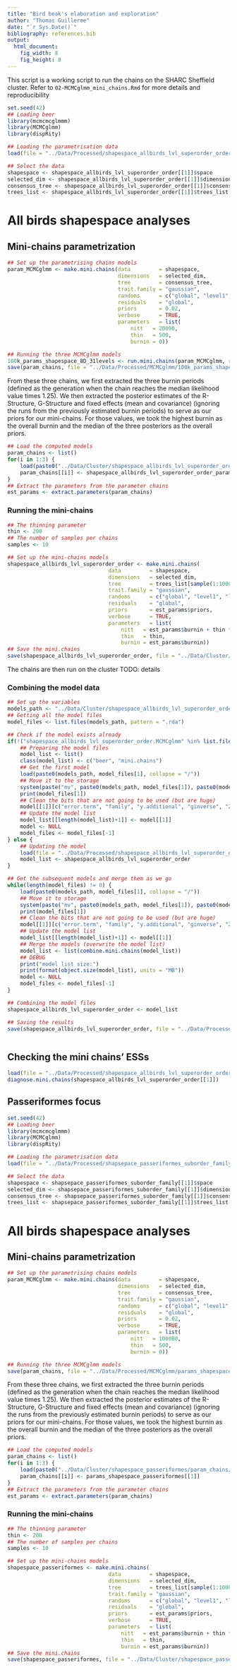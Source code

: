 ```yaml
---
title: "Bird beak's elaboration and exploration"
author: "Thomas Guillerme"
date: "`r Sys.Date()`"
bibliography: references.bib
output:
  html_document:
    fig_width: 8
    fig_height: 8
---
```


This script is a working script to run the chains on the SHARC Sheffield cluster.
Refer to `02-MCMCglmm_mini_chains.Rmd` for more details and reproducibility

```r
set.seed(42)
## Loading beer
library(mcmcmcglmmm)
library(MCMCglmm)
library(dispRity)

## Loading the parametrisation data
load(file = "../Data/Processed/shapespace_allbirds_lvl_superorder_order.rda")

## Select the data
shapespace <- shapespace_allbirds_lvl_superorder_order[[1]]$space
selected_dim <- shapespace_allbirds_lvl_superorder_order[[1]]$dimensions
consensus_tree <- shapespace_allbirds_lvl_superorder_order[[1]]$consensus_tree
trees_list <- shapespace_allbirds_lvl_superorder_order[[1]]$trees_list
```

# All birds shapespace analyses

## Mini-chains parametrization

```r
## Set up the parametrising chains models
param_MCMCglmm <- make.mini.chains(data         = shapespace,
                                   dimensions   = selected_dim,
                                   tree         = consensus_tree,
                                   trait.family = "gaussian",
                                   randoms      = c("global", "level1", "level2"),
                                   residuals    = "global",
                                   priors       = 0.02,
                                   verbose      = TRUE,
                                   parameters   = list(
                                       nitt   = 20000,
                                       thin   = 500,
                                       burnin = 0))

## Running the three MCMCglmm models
100k_params_shapespace_8D_31levels <- run.mini.chains(param_MCMCglmm, replicates = 1)
save(param_chains, file = "../Data/Processed/MCMCglmm/100k_params_shapespace_8D_31levels_chain1.rda")
```

From these three chains, we first extracted the three burnin periods (defined as the generation when the chain reaches the median likelihood value times 1.25).
We then extracted the posterior estimates of the R-Structure, G-Structure and fixed effects (mean and covariance) (ignoring the runs from the previously estimated burnin periods) to serve as our priors for our mini-chains. 
For those values, we took the highest burnin as the overall burnin and the median of the three posteriors as the overall priors.

```r
## Load the computed models
param_chains <- list()
for(i in 1:3) {
    load(paste0("../Data/Cluster/shapespace_allbirds_lvl_superorder_order/param_chains/shapespace_allbirds_lvl_superorder_order_param", i, ".rda"))
    param_chains[[i]] <- shapespace_allbirds_lvl_superorder_order_param[[1]]
}
## Extract the parameters from the parameter chains
est_params <- extract.parameters(param_chains)
```

### Running the mini-chains

```r
## The thinning parameter
thin <- 200
## The number of samples per chains
samples <- 10

## Set up the mini-chains models
shapespace_allbirds_lvl_superorder_order <- make.mini.chains(
                                data         = shapespace,
                                dimensions   = selected_dim,
                                tree         = trees_list[sample(1:1000, 1000)],
                                trait.family = "gaussian",
                                randoms      = c("global", "level1", "level2"),
                                residuals    = "global",
                                priors       = est_params$priors,
                                verbose      = TRUE,
                                parameters   = list(
                                    nitt   = est_params$burnin + thin * samples,
                                    thin   = thin,
                                    burnin = est_params$burnin))
## Save the mini.chains
save(shapespace_allbirds_lvl_superorder_order, file = "../Data/Cluster/shapespace_allbirds_lvl_superorder_order/shapespace_allbirds_lvl_superorder_order.mini.chains")
```

The chains are then run on the cluster
TODO: details


### Combining the model data

```r
## Set up the variables
models_path <- "../Data/Cluster/shapespace_allbirds_lvl_superorder_order/cluster/"
## Getting all the model files
model_files <- list.files(models_path, pattern = ".rda")

## Check if the model exists already
if(!("shapespace_allbirds_lvl_superorder_order.MCMCglmm" %in% list.files("../Data/Processed/"))) {
    ## Preparing the model files
    model_list <- list()
    class(model_list) <- c("beer", "mini.chains")
    ## Get the first model
    load(paste0(models_path, model_files[1], collapse = "/"))
    ## Move it to the storage
    system(paste("mv", paste0(models_path, model_files[1]), paste0(models_path, "done/")))
    print(model_files[1])
    ## Clean the bits that are not going to be used (but are huge)
    model[[1]][c("error.term", "family", "y.additional", "ginverse", "ZR")] <- NULL
    ## Update the model list
    model_list[[length(model_list)+1]] <- model[[1]]
    model <- NULL
    model_files <- model_files[-1]
} else {
    ## Updating the model
    load(file = "../Data/Processed/shapespace_allbirds_lvl_superorder_order.MCMCglmm")
    model_list <- shapespace_allbirds_lvl_superorder_order
}

## Get the subsequent models and merge them as we go
while(length(model_files) != 0) {
    load(paste0(models_path, model_files[1], collapse = "/"))
    ## Move it to storage
    system(paste("mv", paste0(models_path, model_files[1]), paste0(models_path, "done/")))
    print(model_files[1])
    ## Clean the bits that are not going to be used (but are huge)
    model[[1]][c("error.term", "family", "y.additional", "ginverse", "ZR")] <- NULL
    ## Update the model list
    model_list[[length(model_list)+1]] <- model[[1]]
    ## Merge the models (overwrite the model list)
    model_list <- list(combine.mini.chains(model_list))
    ## DEBUG
    print("model list size:")
    print(format(object.size(model_list), units = "MB"))
    model <- NULL
    model_files <- model_files[-1]
}

## Combining the model files
shapespace_allbirds_lvl_superorder_order <- model_list

## Saving the results
save(shapespace_allbirds_lvl_superorder_order, file = "../Data/Processed/shapespace_allbirds_lvl_superorder_order.MCMCglmm")



```

## Checking the mini chains' ESSs

```r
load(file = "../Data/Processed/shapespace_allbirds_lvl_superorder_order.MCMCglmm")
diagnose.mini.chains(shapespace_allbirds_lvl_superorder_order[[1]])
```



## Passeriformes focus


```r
set.seed(42)
## Loading beer
library(mcmcmcglmmm)
library(MCMCglmm)
library(dispRity)

## Loading the parametrisation data
load(file = "../Data/Processed/shapsepace_passeriformes_suborder_family.rda")

## Select the data
shapespace <- shapsepace_passeriformes_suborder_family[[1]]$space
selected_dim <- shapsepace_passeriformes_suborder_family[[1]]$dimensions
consensus_tree <- shapsepace_passeriformes_suborder_family[[1]]$consensus_tree
trees_list <- shapsepace_passeriformes_suborder_family[[1]]$trees_list
```

# All birds shapespace analyses

## Mini-chains parametrization

```r
## Set up the parametrising chains models
param_MCMCglmm <- make.mini.chains(data         = shapespace,
                                   dimensions   = selected_dim,
                                   tree         = consensus_tree,
                                   trait.family = "gaussian",
                                   randoms      = c("global", "level1", "level2"),
                                   residuals    = "global",
                                   priors       = 0.02,
                                   verbose      = TRUE,
                                   parameters   = list(
                                       nitt   = 100000,
                                       thin   = 500,
                                       burnin = 0))

## Running the three MCMCglmm models
save(param_chains, file = "../Data/Processed/MCMCglmm/params_shapespace_8D_29levels_5k_chain1.rda")
```

From these three chains, we first extracted the three burnin periods (defined as the generation when the chain reaches the median likelihood value times 1.25).
We then extracted the posterior estimates of the R-Structure, G-Structure and fixed effects (mean and covariance) (ignoring the runs from the previously estimated burnin periods) to serve as our priors for our mini-chains. 
For those values, we took the highest burnin as the overall burnin and the median of the three posteriors as the overall priors.

```r
## Load the computed models
param_chains <- list()
for(i in 1:3) {
    load(paste0("../Data/Cluster/shapespace_passeriformes/param_chains/params_shapespace_passeriformes_chain", i, ".rda"))
    param_chains[[i]] <- params_shapespace_passeriformes[[1]]
}
## Extract the parameters from the parameter chains
est_params <- extract.parameters(param_chains)
```

### Running the mini-chains

```r
## The thinning parameter
thin <- 200
## The number of samples per chains
samples <- 10

## Set up the mini-chains models
shapespace_passeriformes <- make.mini.chains(
                                data         = shapespace,
                                dimensions   = selected_dim,
                                tree         = trees_list[sample(1:1000, 1000)],
                                trait.family = "gaussian",
                                randoms      = c("global", "level1", "level2"),
                                residuals    = "global",
                                priors       = est_params$priors,
                                verbose      = TRUE,
                                parameters   = list(
                                    nitt   = est_params$burnin + thin * samples,
                                    thin   = thin,
                                    burnin = est_params$burnin))
## Save the mini.chains
save(shapespace_passeriformes, file = "../Data/Cluster/shapespace_passeriformes/shapespace_passeriformes.mini.chains")
```
